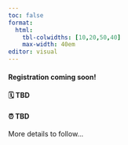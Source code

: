 ```yaml
---
toc: false
format: 
  html: 
    tbl-colwidths: [10,20,50,40]
    max-width: 40em
editor: visual
---
```


::: callout-important
#### Registration coming soon! 

#### 🗓 TBD

#### ⏰ TBD 
:::

More details to follow...


